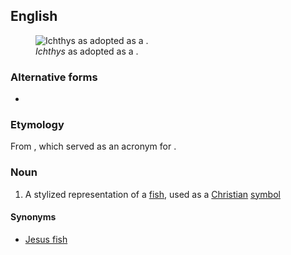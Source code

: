 ==English==
{{wikipedia}}[[File:Ichthus.svg|thumb|''Ichthys'' as adopted as a {{w|Christian symbolism|Christian symbol}}.]]
===Alternative forms===
* {{l|en|ichthus}}

===Etymology===
From {{etyl|grc|en}} {{m|grc|ἰχθύς|ΙΧΘΥΣ|fish}}, which served as an acronym for {{m|grc|Ἰησοῦς|'''Ἰ'''ησοῦς|Jesus}} {{m|grc|Χριστός|'''Χ'''ριστός|Christ}} {{m|grc|θεοῦ|'''Θ'''εοῦ|of God}} {{m|grc|υἱός|'''Υ'''ἱός|son}} {{m|grc|σωτήρ|'''Σ'''ωτήρ|saviour}}.

===Noun===
{{en-noun|es}}

# A stylized representation of a [[fish]], used as a [[Christian]] [[symbol]]

====Synonyms====
* [[Jesus fish]]